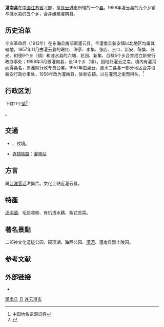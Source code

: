 {{Infobox China County
| county = 灌南县
| usedname = 
| nameorigin = 
| Photo = 
| Photoname = 
| map = 
| map_caption = 
| Pinyin = Guànnán Xiàn
| Belong = [[江苏省|江苏省]][[连云港市|连云港市]]
| Types = [[县|县]]
| admincode =  
| founded = 
| seat = 
| officerTitle = 
| officer = 
| officerTitle2 = 
| officer2 = 
| division = 11
| town = 10
| township = 1
| subdistrict = 
| dialect = [[江淮官话|江淮官话]]洪巢片
| post code = 222500 
| phone code = 0518
| coordinate = 
| area = 1041
| area land = 
| area water = 
| census yr = 2004年
| pop = 80万人
| density =  
| GDP = 
| GDP_as_of = 
| GDPPC = 
| carlicense = 苏G
| web = www.guannan.gov.cn
| web_title = 灌南县政府网
}}
'''灌南县'''在[[中国|中国]][[江苏省|江苏省]]北部，是[[连云港市|连云港市]]所辖的一个[[县|县]]。1958年灌云县的九个乡镇与涟水县的五个乡，合并组建灌南县。

==历史沿革==
辛亥革命后（1913年）在东海县南部置灌云县，今灌南县新安镇以北地区均属其辖地。1957年11月由灌云县的曙红、海亭、李集、张店、三口、新安、陈集、苏光、树德9个乡（镇）和涟水县的六塘、花园、新集、百禄5个乡合并成立新安行政办事处；1958年3月置灌南县，设14个乡（镇），因地处灌云之南，境内有灌河而得县名，属淮阴行政专员公署。1957年由灌云、涟水二县各一部分地区合并设新安行政办事处，1958年改为灌南县，驻新安镇。以在灌河之南而得名。<ref>中国地名语源词典</ref>

== 行政区划 ==
{{PAGENAMEBASE}}下辖11个[[行政建制镇|镇]]<ref>{{PRC admin/ref sgc|32/07/24}}</ref>：

{{PRC admin/children|32/07/24}}。

== 交通 ==
* {{中国国道名|228}}、{{中国国道名|233}}过境。
* {{rint|cn|rail}}[[连镇铁路|连镇铁路]]：[[灌南站|灌南站]]

== 方言 ==
属[[江淮官话|江淮官话]]洪巢片。文化上贴近灌云县。

== 特產 ==
[[汤沟酒窖|汤沟酒]]、毛脸凉粉、有机浅水藕、紫花苦菜。

== 著名景點 ==
二郎神文化遗迹公园、硕项湖、海西公园、[[灌河_(黄海)|灌河]]、灌南县烈士陵园。

== 参考文献 ==
{{reflist}}

== 外部链接 ==
* {{Official website|http://www.guannan.gov.cn/|name=灌南县人民政府}}

{{灌南县行政区划}}
{{连云港市行政区划}}
{{江苏行政区划}}

[[Category:灌南县|]]
[[Category:连云港区县|县]]
[[Category:江苏省县份|连云港市]]